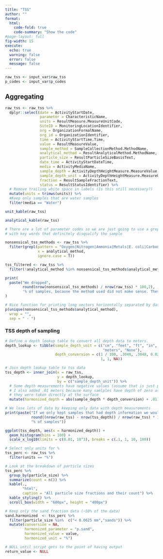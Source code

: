 ```yaml
---
title: "TSS"
author: ""
format: 
  html:
    code-fold: true
    code-summary: "Show the code"
#page-layout: full
fig-width: 15
execute:
  echo: true
  warning: false
  error: false
  message: false
---
```


```r
raw_tss <- input_var$raw_tss
p_codes <- input_var$p_codes
```

## Aggregating

```r
raw_tss <- raw_tss %>%
  dplyr::select(date = ActivityStartDate,
                parameter = CharacteristicName,
                units = ResultMeasure.MeasureUnitCode,
                SiteID = MonitoringLocationIdentifier,
                org = OrganizationFormalName,
                org_id = OrganizationIdentifier,
                time = ActivityStartTime.Time,
                value = ResultMeasureValue,
                sample_method = SampleCollectionMethod.MethodName,
                analytical_method = ResultAnalyticalMethod.MethodName,
                particle_size = ResultParticleSizeBasisText,
                date_time = ActivityStartDateTime,
                media = ActivityMediaName,
                sample_depth = ActivityDepthHeightMeasure.MeasureValue,
                sample_depth_unit = ActivityDepthHeightMeasure.MeasureUnitCode,
                fraction = ResultSampleFractionText,
                status = ResultStatusIdentifier) %>%
  # Remove trailing white space in labels (Is this still necessary?)
  mutate(units = trimws(units)) %>%
  #Keep only samples that are water samples
  filter(media == "Water")
```

```r
unit_kable(raw_tss)
```

```r
analytical_kable(raw_tss)
```

```r
# There are a lot of parameter codes so we are just going to use a grepl command
# with key words that definitely disqualify the sample

nonsensical_tss_methods <- raw_tss %>%
  filter(grepl(pattern = "Oxygen|Nitrogen|Ammonia|Metals|E. coli|Carbon|Anion|Cation|Phosphorus|Silica|PH|HARDNESS|Nutrient|Turbidity|Temperature|Nitrate|Conductance|Alkalinity|Chlorophyll",
               x = analytical_method,
               ignore.case = T))

tss_filtered <- raw_tss %>%
  filter(!analytical_method %in% nonsensical_tss_methods$analytical_method)

print(
  paste("We dropped",
        round(nrow(nonsensical_tss_methods) / nrow(raw_tss) * 100,2),
        '% of samples, because the method used did not make sense. These methods are:')
)

# Nice function for printing long vectors horizontally separated by dash
p(unique(nonsensical_tss_methods$analytical_method),
  wrap = "",
  sep = " - ")
```

### TSS depth of sampling

```r
# Define a depth lookup table to convert all depth data to meters. 
depth_lookup <- tibble(sample_depth_unit = c("cm", "feet", "ft", "in", "m",
                                             "meters", "None"),
                       depth_conversion = c(1 / 100, .3048, .3048, 0.0254,
                                            1, 1, NA)) 

# Join depth lookup table to tss data
tss_depth <- inner_join(x = raw_tss,
                        y = depth_lookup,
                        by = c("sample_depth_unit")) %>%
  # Some depth measurements have negative values (assume that is just preference)
  # I also added .01 meters because many samlples have depth of zero assuming
  # they were taken directly at the surface
  mutate(harmonized_depth = abs(sample_depth * depth_conversion) + .01)

# We lose lots of data by keeping only data with depth measurements
print(paste("If we only kept samples that had depth information we would lose",
            round((nrow(raw_tss) - nrow(tss_depth)) / nrow(raw_tss) * 100, 1),
            "% of samples"))

ggplot(tss_depth, aes(x = harmonized_depth)) + 
  geom_histogram(bins = 100) + 
  scale_x_log10(limits = c(0.01, 10^3), breaks = c(.1, 1, 10, 100)) 
```


```r
# Select only units for %
tss_perc <- raw_tss %>%
  filter(units == "%") 

# Look at the breakdown of particle sizes
tss_perc %>%
  group_by(particle_size) %>%
  summarize(count = n()) %>%
  kable(.,
        "html",
        caption = "All particle size fractions and their count") %>%
  kable_styling() %>%
  scroll_box(width = "600px", height = "400px")

# Keep only the sand fraction data (~50% of the data)
sand.harmonized  <- tss_perc %>%
  filter(particle_size %in%  c("< 0.0625 mm","sands")) %>%
  mutate(conversion = NA,
         harmonized_parameter = "p.sand",
         harmonized_value = value,
         harmonized_unit = "%")
```







```r
# NULL until script gets to the point of having output
return_value <- NULL
```











